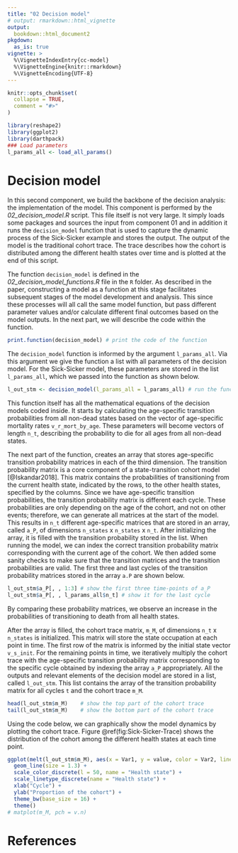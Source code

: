 ```yaml
---
title: "02 Decision model"
# output: rmarkdown::html_vignette
output:
  bookdown::html_document2
pkgdown:
  as_is: true
vignette: >
  %\VignetteIndexEntry{cc-model}
  %\VignetteEngine{knitr::rmarkdown}
  %\VignetteEncoding{UTF-8}
---
```


```r
knitr::opts_chunk$set(
  collapse = TRUE,
  comment = "#>"
)
```

```r
library(reshape2)
library(ggplot2)
library(darthpack)
### Load parameters
l_params_all <- load_all_params()
```

# Decision model {#simulation}

In this second component, we build the backbone of the decision analysis: the implementation of the model. This component is performed by the *02_decision_model.R* script. This file itself is not very large. It simply loads some packages and sources the input from component 01 and in addition it runs the `decision_model` function that is used to capture the dynamic process of the Sick-Sicker example and stores the output. The output of the model is the traditional cohort trace. The trace describes how the cohort is distributed among the different health states over time and is plotted at the end of this script.

The function `decision_model` is defined in the *02_decision_model_functions.R* file in the `R` folder. As described in the paper, constructing a model as a function at this stage facilitates subsequent stages of the model development and analysis. This since these processes will all call the same model function, but pass different parameter values and/or calculate different final outcomes based on the model outputs. In the next part, we will describe the code within the function.

```r
print.function(decision_model) # print the code of the function
```

The `decision_model` function is informed by the argument `l_params_all`. Via this argument we give the function a list with all parameters of the decision model. For the Sick-Sicker model, these parameters are stored in the list `l_params_all`, which we passed into the function as shown below. 

```r
l_out_stm <- decision_model(l_params_all = l_params_all) # run the function
```

This function itself has all the mathematical equations of the decision models coded inside. It starts by calculating the age-specific transition probabilities from all non-dead states based on the vector of age-specific mortality rates `v_r_mort_by_age`. These parameters will become vectors of length `n_t`, describing the probability to die for all ages from all non-dead states. 

The next part of the function, creates an array that stores age-specific transition probability matrices in each of the third dimension. The transition probability matrix is a core component of a state-transition cohort model [@Iskandar2018]. This matrix contains the probabilities of transitioning from the current health state, indicated by the rows, to the other health states, specified by the columns. Since we have age-specific transition probabilities, the transition probability matrix is different each cycle. These probabilities are only depending on the age of the cohort, and not on other events; therefore, we can generate all matrices at the start of the model. This results in `n_t` different age-specific matrices that are stored in an array, called `a_P`, of dimensions `n_states` x `n_states` x `n_t`. After initializing the array, it is filled with the transition probability stored in the list. When running the model, we can index the correct transition probability matrix corresponding with the current age of the cohort. We then added some sanity checks to make sure that the transition matrices and the transition probabilities are valid. The first three and last cycles of the transition probability matrices stored in the array `a.P` are shown below. 

```r
l_out_stm$a_P[, , 1:3] # show the first three time-points of a_P
l_out_stm$a_P[, , l_params_all$n_t] # show it for the last cycle
```
By comparing these probability matrices, we observe an increase in the probabilities of transitioning to death from all health states. 

After the array is filled, the cohort trace matrix, `m_M`, of dimensions `n_t` x `n_states` is initialized. This matrix will store the state occupation at each point in time. The first row of the matrix is informed by the initial state vector `v_s_init`. For the remaining points in time, we iteratively multiply the cohort trace with the age-specific transition probability matrix corresponding to the specific cycle obtained by indexing the array `a_P` appropriately. All the outputs and relevant elements of the decision model are stored in a list, called `l_out_stm`. This list contains the array of the transition probability matrix for all cycles `t` and the cohort trace `m_M`. 

```r
head(l_out_stm$m_M)    # show the top part of the cohort trace
tail(l_out_stm$m_M)    # show the bottom part of the cohort trace
```

Using the code below, we can graphically show the model dynamics by plotting the cohort trace. Figure \@ref(fig:Sick-Sicker-Trace) shows the distribution of the cohort among the different health states at each time point. 

```r
ggplot(melt(l_out_stm$m_M), aes(x = Var1, y = value, color = Var2, linetype = Var2)) +
  geom_line(size = 1.3) +
  scale_color_discrete(l = 50, name = "Health state") +
  scale_linetype_discrete(name = "Health state") +
  xlab("Cycle") +
  ylab("Proportion of the cohort") +
  theme_bw(base_size = 16) +
  theme()
# matplot(m_M, pch = v.n)
```

# References {-}